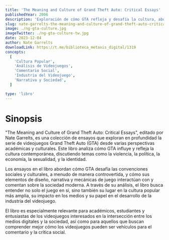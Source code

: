 ```yaml
---
title: 'The Meaning and Culture of Grand Theft Auto: Critical Essays'
publishedYear: 2006
description: 'Exploración de cómo GTA refleja y desafía la cultura, abordando violencia, política, y sociedad en videojuegos. Un análisis multidisciplinario de su impacto cultural y en la industria del juego.'
slug: nate-garrelts-the-meaning-and-culture-of-grand-theft-auto-critical-essays
image: ./ng-gta-culture.jpg
imageTwitter: ./ng-gta-culture-tw.jpg
date: 2023-12-04
author: Nate Garrelts
downloadLink: https://t.me/biblioteca_metaxis_digital/1319
concepts:
  [
    'Cultura Popular',
    'Análisis de Videojuegos',
    'Comentario Social',
    'Industria del Videojuego',
    'Narrativa y Sociedad',
  ]

type: 'libro'
---
```



# Sinopsis

"The Meaning and Culture of Grand Theft Auto: Critical Essays", editado por Nate Garrelts, es una colección de ensayos que exploran en profundidad la serie de videojuegos Grand Theft Auto (GTA) desde varias perspectivas académicas y culturales. Este libro analiza cómo GTA influye y refleja la cultura contemporánea, discutiendo temas como la violencia, la política, la economía, la sexualidad, y la identidad.

Los ensayos en el libro abordan cómo GTA desafía las convenciones sociales y culturales, a menudo de manera controvertida, y cómo sus elementos de diseño, narrativa y mecánicas de juego interactúan con y comentan sobre la sociedad moderna. A través de su análisis, el libro busca entender no solo el juego en sí, sino también su lugar en la cultura popular más amplia, su impacto en los medios y su papel en el desarrollo de la industria del videojuego.

El libro es especialmente relevante para académicos, estudiantes y entusiastas de los videojuegos interesados en la intersección entre los medios digitales y la sociedad, así como para aquellos que buscan comprender mejor cómo los videojuegos pueden ser vehículos para el comentario y la crítica social.
